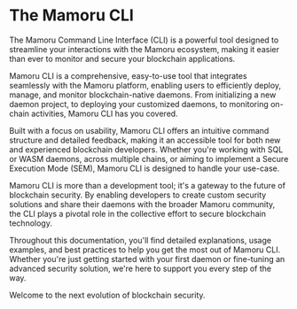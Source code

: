 # The Mamoru CLI

The Mamoru Command Line Interface (CLI) is a powerful tool designed to streamline your interactions with the Mamoru ecosystem, making it easier than ever to monitor and secure your blockchain applications.

Mamoru CLI is a comprehensive, easy-to-use tool that integrates seamlessly with the Mamoru platform, enabling users to efficiently deploy, manage, and monitor blockchain-native daemons. From initializing a new daemon project, to deploying your customized daemons, to monitoring on-chain activities, Mamoru CLI has you covered.

Built with a focus on usability, Mamoru CLI offers an intuitive command structure and detailed feedback, making it an accessible tool for both new and experienced blockchain developers. Whether you're working with SQL or WASM daemons, across multiple chains, or aiming to implement a Secure Execution Mode (SEM), Mamoru CLI is designed to handle your use-case.

Mamoru CLI is more than a development tool; it's a gateway to the future of blockchain security. By enabling developers to create custom security solutions and share their daemons with the broader Mamoru community, the CLI plays a pivotal role in the collective effort to secure blockchain technology.

Throughout this documentation, you'll find detailed explanations, usage examples, and best practices to help you get the most out of Mamoru CLI. Whether you're just getting started with your first daemon or fine-tuning an advanced security solution, we're here to support you every step of the way.

Welcome to the next evolution of blockchain security. 